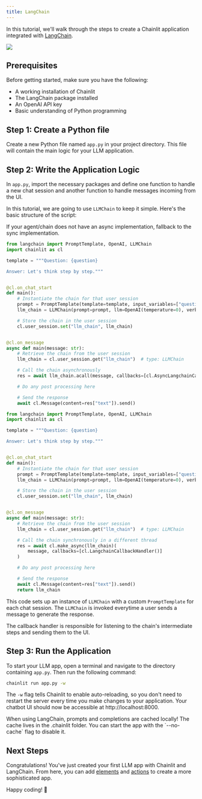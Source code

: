 ```yaml
---
title: LangChain
---
```


In this tutorial, we'll walk through the steps to create a Chainlit application integrated with [LangChain](https://github.com/hwchase17/langchain).

<Frame caption="Preview of what you will build">
  <img src="/images/langchain-example.gif" />
</Frame>

## Prerequisites

Before getting started, make sure you have the following:

- A working installation of Chainlit
- The LangChain package installed
- An OpenAI API key
- Basic understanding of Python programming

## Step 1: Create a Python file

Create a new Python file named `app.py` in your project directory. This file will contain the main logic for your LLM application.

## Step 2: Write the Application Logic

In `app.py`, import the necessary packages and define one function to handle a new chat session and another function to handle messages incoming from the UI.

In this tutorial, we are going to use `LLMChain` to keep it simple. Here's the basic structure of the script:

<Note>
  If your agent/chain does not have an async implementation, fallback to the
  sync implementation.
</Note>

<CodeGroup>

```python Async
from langchain import PromptTemplate, OpenAI, LLMChain
import chainlit as cl

template = """Question: {question}

Answer: Let's think step by step."""


@cl.on_chat_start
def main():
    # Instantiate the chain for that user session
    prompt = PromptTemplate(template=template, input_variables=["question"])
    llm_chain = LLMChain(prompt=prompt, llm=OpenAI(temperature=0), verbose=True)

    # Store the chain in the user session
    cl.user_session.set("llm_chain", llm_chain)


@cl.on_message
async def main(message: str):
    # Retrieve the chain from the user session
    llm_chain = cl.user_session.get("llm_chain")  # type: LLMChain

    # Call the chain asynchronously
    res = await llm_chain.acall(message, callbacks=[cl.AsyncLangchainCallbackHandler()])

    # Do any post processing here

    # Send the response
    await cl.Message(content=res["text"]).send()
```

```python Sync
from langchain import PromptTemplate, OpenAI, LLMChain
import chainlit as cl

template = """Question: {question}

Answer: Let's think step by step."""


@cl.on_chat_start
def main():
    # Instantiate the chain for that user session
    prompt = PromptTemplate(template=template, input_variables=["question"])
    llm_chain = LLMChain(prompt=prompt, llm=OpenAI(temperature=0), verbose=True)

    # Store the chain in the user session
    cl.user_session.set("llm_chain", llm_chain)


@cl.on_message
async def main(message: str):
    # Retrieve the chain from the user session
    llm_chain = cl.user_session.get("llm_chain")  # type: LLMChain

    # Call the chain synchronously in a different thread
    res = await cl.make_async(llm_chain)(
        message, callbacks=[cl.LangchainCallbackHandler()]
    )

    # Do any post processing here

    # Send the response
    await cl.Message(content=res["text"]).send()
    return llm_chain
```

</CodeGroup>

This code sets up an instance of `LLMChain` with a custom `PromptTemplate` for each chat session. The `LLMChain` is invoked everytime a user sends a message to generate the response.

The callback handler is responsible for listening to the chain's intermediate steps and sending them to the UI.

## Step 3: Run the Application

To start your LLM app, open a terminal and navigate to the directory containing `app.py`. Then run the following command:

```bash
chainlit run app.py -w
```

The `-w` flag tells Chainlit to enable auto-reloading, so you don't need to restart the server every time you make changes to your application. Your chatbot UI should now be accessible at http://localhost:8000.

<Warning>
  When using LangChain, prompts and completions are cached locally! The cache
  lives in the .chainlit folder. You can start the app with the `--no-cache`
  flag to disable it.
</Warning>

## Next Steps

Congratulations! You've just created your first LLM app with Chainlit and LangChain. From here, you can add [elements](/concepts/elements) and [actions](/concepts/actions) to create a more sophisticated app.

Happy coding! 🎉
